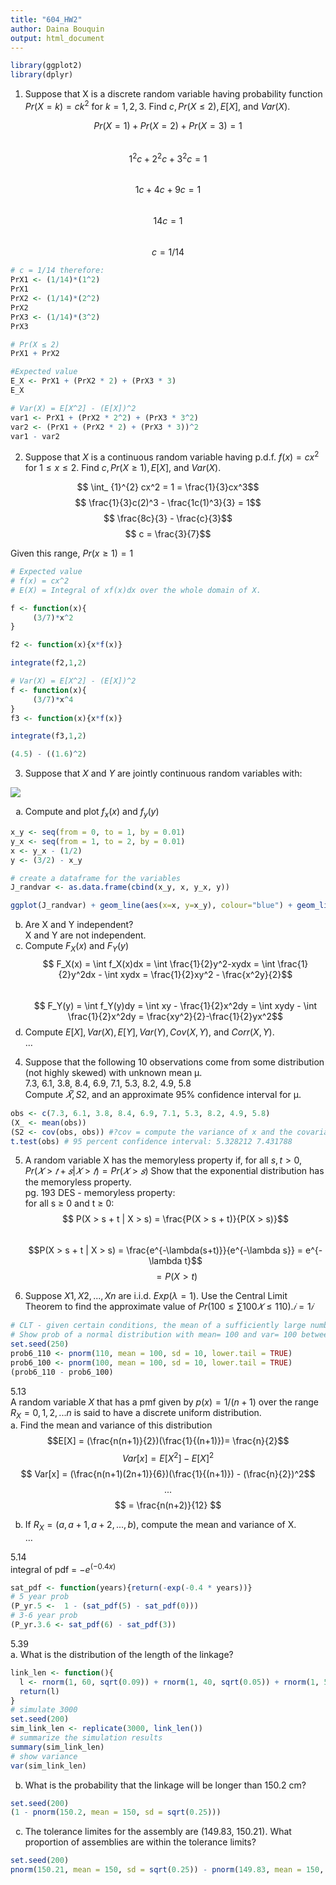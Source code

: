 ```yaml
---
title: "604_HW2"
author: Daina Bouquin
output: html_document
---
```

```r
library(ggplot2)
library(dplyr)
```
1. Suppose that X is a discrete random variable having probability function $Pr(X = k) = ck^2$ for $k = 1,2,3$. Find $c, Pr(X ≤ 2), E[X]$, and $Var(X).$   

$$ Pr(X=1) + Pr(X=2) + Pr(X=3) = 1$$   
$$ 1^2c + 2^2c + 3^2c =1 $$   
$$ 1c + 4c + 9c = 1$$   
$$ 14c = 1 $$   
$$ c = 1/14 $$

```r
# c = 1/14 therefore:
PrX1 <- (1/14)*(1^2)
PrX1
PrX2 <- (1/14)*(2^2)
PrX2
PrX3 <- (1/14)*(3^2)
PrX3

# Pr(X ≤ 2)
PrX1 + PrX2

#Expected value
E_X <- PrX1 + (PrX2 * 2) + (PrX3 * 3)
E_X

# Var(X) = E[X^2] - (E[X])^2
var1 <- PrX1 + (PrX2 * 2^2) + (PrX3 * 3^2)
var2 <- (PrX1 + (PrX2 * 2) + (PrX3 * 3))^2
var1 - var2 
```

2. Suppose that $X$ is a continuous random variable having p.d.f. $f(x) = cx^2$ for $1 ≤ x ≤ 2$. Find $c, Pr(X ≥ 1), E[X],$ and $Var(X)$.     
   
$$ \int_ {1}^{2} cx^2 = 1 = \frac{1}{3}cx^3$$
$$ \frac{1}{3}c(2)^3 - \frac{1c(1)^3}{3} = 1$$
$$ \frac{8c}{3} - \frac{c}{3}$$
$$ c = \frac{3}{7}$$ 
   
Given this range, $Pr(x ≥ 1) = 1$
```r
# Expected value
# f(x) = cx^2
# E(X) = Integral of xf(x)dx over the whole domain of X.

f <- function(x){
     (3/7)*x^2
}

f2 <- function(x){x*f(x)}

integrate(f2,1,2)

# Var(X) = E[X^2] - (E[X])^2
f <- function(x){
     (3/7)*x^4
}
f3 <- function(x){x*f(x)}

integrate(f3,1,2)

(4.5) - ((1.6)^2)
```
3. Suppose that $X$ and $Y$ are jointly continuous random variables with:   

![](figures/604_HW2_q3.png)

a. Compute and plot $f_x(x)$ and $f_y(y)$  
```r
x_y <- seq(from = 0, to = 1, by = 0.01)
y_x <- seq(from = 1, to = 2, by = 0.01)
x <- y_x - (1/2)
y <- (3/2) - x_y 

# create a dataframe for the variables
J_randvar <- as.data.frame(cbind(x_y, x, y_x, y)) 

ggplot(J_randvar) + geom_line(aes(x=x, y=x_y), colour="blue") + geom_line(aes(x=y_x, y=y), colour = "red")
```
   
b. Are X and Y independent?      
X and Y are not independent.  
c. Compute $F_X(x)$ and $F_Y(y)$     
$$ F_X(x) = \int f_X(x)dx = \int \frac{1}{2}y^2-xydx = \int \frac{1}{2}y^2dx - \int xydx = \frac{1}{2}xy^2 - \frac{x^2y}{2}$$   
$$ F_Y(y) = \int f_Y(y)dy = \int xy - \frac{1}{2}x^2dy = \int xydy - \int \frac{1}{2}x^2dy = \frac{xy^2}{2}-\frac{1}{2}yx^2$$
d. Compute $E[X], Var(X), E[Y], Var(Y), Cov(X,Y),$ and $Corr(X,Y)$.      
    ...
      
4. Suppose that the following 10 observations come from some distribution (not highly skewed) with unknown mean μ.   
7.3, 6.1, 3.8, 8.4, 6.9, 7.1, 5.3, 8.2, 4.9, 5.8     
Compute $𝑋̅, S2$, and an approximate 95% confidence interval for μ.
```r
obs <- c(7.3, 6.1, 3.8, 8.4, 6.9, 7.1, 5.3, 8.2, 4.9, 5.8)
(X_ <- mean(obs))
(S2 <- cov(obs, obs)) #?cov = compute the variance of x and the covariance or correlation of x and y
t.test(obs) # 95 percent confidence interval: 5.328212 7.431788
```
   
5. A random variable X has the memoryless property if, for all $s,t > 0$,
$Pr(𝑋 > 𝑡 + 𝑠|𝑋 > 𝑡) = Pr(𝑋 > 𝑠)$
Show that the exponential distribution has the memoryless property.   
pg. 193 DES - memoryless property:   
for all s ≥ 0 and t ≥ 0:    
$$ P(X > s + t | X > s) = \frac{P(X > s + t)}{P(X > s)}$$   
$$P(X > s + t | X > s) = \frac{e^{-\lambda(s+t)}}{e^{-\lambda s}} = e^{-\lambda t}$$
$$ = P(X>t) $$

6. Suppose $X1,X2,...,Xn$ are i.i.d. $Exp(λ=1)$. Use the Central Limit Theorem to find the
approximate value of $Pr(100 ≤ ∑100 𝑋 ≤ 110). 𝑖=1 𝑖$ 
```r
# CLT - given certain conditions, the mean of a sufficiently large number of iterates of independent random variables, each with a well-defined (finite) expected value and finite variance, will be approximately normally distributed, regardless of the underlying distribution.
# Show prob of a normal distribution with mean= 100 and var= 100 between 100 and 110.
set.seed(250)
prob6_110 <- pnorm(110, mean = 100, sd = 10, lower.tail = TRUE)
prob6_100 <- pnorm(100, mean = 100, sd = 10, lower.tail = TRUE)
(prob6_110 - prob6_100)
```
   
5.13    
A random variable $X$ that has a pmf given by $p(x) = 1/(n+1)$ over the range $R_X = {0,1,2,...n}$ is said to have a discrete uniform distribution.   
a. Find the mean and variance of this distribution  
$$E[X] = (\frac{n(n+1)}{2})(\frac{1}{(n+1)})= \frac{n}{2}$$ 
$$Var[x] = E[X^2] - E[X]^2 $$
$$ Var[x] = (\frac{n(n+1)(2n+1)}{6})(\frac{1}{(n+1)}) - (\frac{n}{2})^2$$
$$...$$
$$ = \frac{n(n+2)}{12} $$   
   
b. If $R_X = (a,a+1,a+2,...,b),$ compute the mean and variance of X.   
    ...
  
5.14    
integral of pdf = $-e^{(-0.4x)}$   
```r
sat_pdf <- function(years){return(-exp(-0.4 * years))}
# 5 year prob
(P_yr.5 <-  1 - (sat_pdf(5) - sat_pdf(0)))
# 3-6 year prob
(P_yr.3.6 <- sat_pdf(6) - sat_pdf(3))
```
5.39    
a. What is the distribution of the length of the linkage?   
```r
link_len <- function(){
  l <- rnorm(1, 60, sqrt(0.09)) + rnorm(1, 40, sqrt(0.05)) + rnorm(1, 50, sqrt(0.11))
  return(l)
}
# simulate 3000 
set.seed(200)
sim_link_len <- replicate(3000, link_len())
# summarize the simulation results
summary(sim_link_len)
# show variance
var(sim_link_len)
```
b. What is the probability that the linkage will be longer than 150.2 cm?   
```r
set.seed(200)
(1 - pnorm(150.2, mean = 150, sd = sqrt(0.25)))
```
c. The tolerance limites for the assembly are (149.83, 150.21). What proportion of assemblies are within the tolerance limits?
```r
set.seed(200)
pnorm(150.21, mean = 150, sd = sqrt(0.25)) - pnorm(149.83, mean = 150, sd = sqrt(0.25))
```